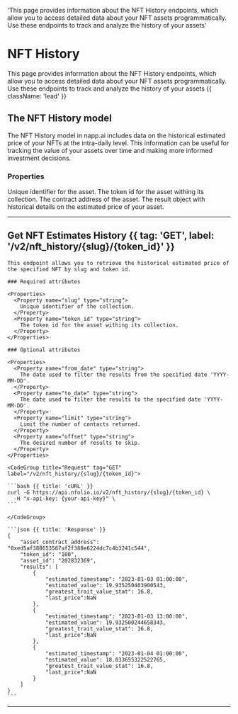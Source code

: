   'This page provides information about the NFT History endpoints, which allow you to access detailed data about your NFT assets programmatically. Use these endpoints to track and analyze the history of your assets'

# NFT History

This page provides information about the NFT History endpoints, which allow you to access detailed data about your NFT assets programmatically. Use these endpoints to track and analyze the history of your assets {{ className: 'lead' }}

## The NFT History model

The NFT History model in napp.ai includes data on the historical estimated price of your NFTs at the intra-daily level. This information can be useful for tracking the value of your assets over time and making more informed investment decisions.

### Properties

<Properties>
  <Property name="asset_id" type="string">
    Unique identifier for the asset.
  </Property>
  <Property name="token_id" type="string">
    The token id for the asset withing its collection.
  </Property>
  <Property name="asset_contract_address" type="string">
    The contract address of the asset.
  </Property>
  <Property name="result" type="string">
    The result object with historical details on the estimated price of your
    asset.
  </Property>
</Properties>

---

## Get NFT Estimates History {{ tag: 'GET', label: '/v2/nft_history/{slug}/{token_id}' }}

<Row>
  <Col>

    This endpoint allows you to retrieve the historical estimated price of the specified NFT by slug and token id.

    ### Required attributes

    <Properties>
      <Property name="slug" type="string">
        Unique identifier of the collection.
      </Property>
      <Property name="token_id" type="string">
        The token id for the asset withing its collection.
      </Property>
    </Properties>

    ### Optional attributes

    <Properties>
      <Property name="from_date" type="string">
        The date used to filter the results from the specified date 'YYYY-MM-DD'.
      </Property>
      <Property name="to_date" type="string">
        The date used to filter the results to the specified date 'YYYY-MM-DD'.
      </Property>
      <Property name="limit" type="string">
        Limit the number of contacts returned.
      </Property>
      <Property name="offset" type="string">
        The desired number of results to skip.
      </Property>
    </Properties>

  </Col>
  <Col sticky>

    <CodeGroup title="Request" tag="GET" label="/v2/nft_history/{slug}/{token_id}">

    ```bash {{ title: 'cURL' }}
    curl -G https://api.nfolio.io/v2/nft_history/{slug}/{token_id} \
      -H "x-api-key: {your-api-key}" \
    ```

    </CodeGroup>

    ```json {{ title: 'Response' }}
    {
        "asset_contract_address": "0xed5af388653567af2f388e6224dc7c4b3241c544",
        "token_id": "100",
        "asset_id": "202832369",
        "results": [
            {
                "estimated_timestamp": "2023-01-03 01:00:00",
                "estimated_value": 19.935250403900543,
                "greatest_trait_value_stat": 16.8,
                "last_price":NaN
            },
            {
                "estimated_timestamp": "2023-01-03 13:00:00",
                "estimated_value": 19.932500244658343,
                "greatest_trait_value_stat": 16.8,
                "last_price":NaN
            },
            {
                "estimated_timestamp": "2023-01-04 01:00:00",
                "estimated_value": 18.033655322522765,
                "greatest_trait_value_stat": 16.8,
                "last_price":NaN
            }
        ]
    }
    ```

  </Col>
</Row>

---

